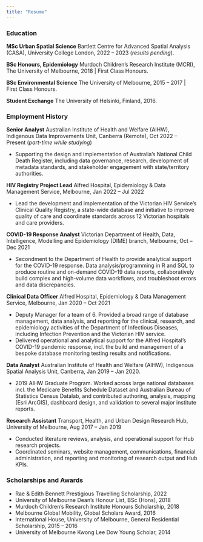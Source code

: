 ```yaml
---
title: "Resume"
---
```


### Education

**MSc Urban Spatial Science** Bartlett Centre for Advanced Spatial Analysis (CASA), University College London, 2022 – 2023 (*results pending*).  

**BSc Honours, Epidemiology** Murdoch Children’s Research Institute (MCRI), The University of Melbourne, 2018 | First Class Honours.  

**BSc Environmental Science** The University of Melbourne, 2015 – 2017 | First Class Honours. 

**Student Exchange** The University of Helsinki, Finland, 2016. 


### Employment History

**Senior Analyst** Australian Institute of Health and Welfare (AIHW), Indigenous Data Improvements Unit, Canberra (Remote), Oct 2022 -- Present (*part-time while studying*)

-   Supporting the design and implementation of Australia's National Child Death Register, including data governance, research, development of metadata standards, and stakeholder engagement with state/territory authorities.  

**HIV Registry Project Lead** Alfred Hospital, Epidemiology & Data Management Service, Melbourne, Jan 2022 – Jul 2022  

-   Lead the development and implementation of the Victorian HIV Service's Clinical Quality Registry, a state-wide database and initiative to improve quality of care and coordinate standards across 12 Victorian hospitals and care providers.  

**COVID-19 Response Analyst** Victorian Department of Health, Data, Intelligence, Modelling and Epidemiology (DIME) branch, Melbourne, Oct – Dec 2021   

-   Secondment to the Department of Health to provide analytical support for the COVID-19 response. Data analysis/programming in R and SQL to produce routine and on-demand COVID-19 data reports, collaboratively build complex and high-volume data workflows, and troubleshoot errors and data discrepancies. 

**Clinical Data Officer** Alfred Hospital, Epidemiology & Data Management Service, Melbourne, Jan 2020 – Oct 2021  

-   Deputy Manager for a team of 6. Provided a broad range of database management, data analysis, and reporting for the clinical, research, and epidemiology activities of the Department of Infectious Diseases, including Infection Prevention and the Victorian HIV service. 
-   Delivered operational and analytical support for the Alfred Hospital's COVID-19 pandemic response, incl. the build and management of a bespoke database monitoring testing results and notifications.

**Data Analyst** Australian Institute of Health and Welfare (AIHW), Indigenous Spatial Analysis Unit, Canberra, Jan 2019 – Jan 2020.  

-   2019 AIHW Graduate Program. Worked across large national databases incl. the Medicare Benefits Schedule Dataset and Australian Bureau of Statistics Census Datalab, and contributed authoring, analysis, mapping (Esri ArcGIS), dashboard design, and validation to several major institute reports.  

**Research Assistant** Transport, Health, and Urban Design Research Hub, University of Melbourne, Aug 2017 – Jan 2019   

-   Conducted literature reviews, analysis, and operational support for Hub research projects.
-   Coordinated seminars, website management, communications, financial administration, and 
reporting and monitoring of research output and Hub KPIs. 


### Scholarships and Awards

-   Rae & Edith Bennett Prestigious Travelling Scholarship, 2022
-   University of Melbourne Dean’s Honour List, BSc (Hons), 2018
-   Murdoch Children’s Research Institute Honours Scholarship, 2018
-   Melbourne Global Mobility, Global Scholars Award, 2016
-   International House, University of Melbourne, General Residential Scholarship, 2015 – 2016
-   University of Melbourne Kwong Lee Dow Young Scholar, 2014
